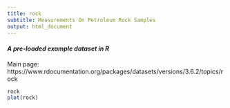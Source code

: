 ```yaml
---
title: rock
subtitle: Measurements On Petroleum Rock Samples
output: html_document
---
```


#### *A pre-loaded example dataset in R*
Main page: https://www.rdocumentation.org/packages/datasets/versions/3.6.2/topics/rock

```r
rock
plot(rock)
```
